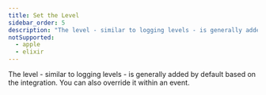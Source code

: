 ```yaml
---
title: Set the Level
sidebar_order: 5
description: "The level - similar to logging levels - is generally added by default based on the integration. You can also override it within an event."
notSupported:
  - apple
  - elixir
---
```


The level - similar to logging levels - is generally added by default based on the integration. You can also override it within an event.

<PlatformContent includePath="set-level" />
